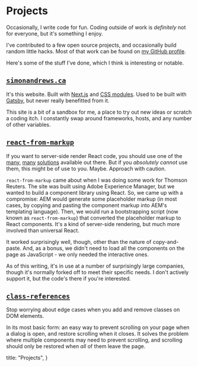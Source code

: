 
# Projects

Occasionally, I write code for fun. Coding outside of work is _definitely_ not for everyone, but it's something I enjoy.

I've contributed to a few open source projects, and occasionally build random little hacks. Most of that work can be found on [my GitHub profile](https://www.github.com/simon360).

Here's some of the stuff I've done, which I think is interesting or notable.

<VerticalSpacing size="xl" />

## [`simonandrews.ca`](https://github.com/simon360/simonandrews.ca)

It's this website. Built with [Next.js](https://nextjs.org) and [CSS modules](https://github.com/css-modules/css-modules). Used to be built with [Gatsby](https://www.gatsbyjs.com), but never really benefitted from it.

This site is a bit of a sandbox for me, a place to try out new ideas or scratch a coding itch. I constantly swap around frameworks, hosts, and any number of other variables.

<VerticalSpacing size="xl" />

## [`react-from-markup`](https://github.com/simon360/react-from-markup)

If you want to server-side render React code, you should use one of the [many](https://nextjs.org), [many](https://www.gatsbyjs.com) [solutions](https://remix.run) available out there. But if you _absolutely cannot_ use them, this might be of use to you. Maybe. Approach with caution.

`react-from-markup` came about when I was doing some work for Thomson Reuters. The site was built using Adobe Experience Manager, but we wanted to build a component library using React. So, we came up with a compromise: AEM would generate some placeholder markup (in most cases, by copying and pasting the component markup into AEM's templating language). Then, we would run a bootstrapping script (now known as `react-from-markup`) that converted the placeholder markup to React components. It's a kind of server-side rendering, but much more involved than universal React.

It worked surprisingly well, though, other than the nature of copy-and-paste. And, as a bonus, we didn't need to load all the components on the page as JavaScript - we only needed the interactive ones.

As of this writing, it's in use at a number of surprisingly large companies, though it's normally forked off to meet their specific needs. I don't actively support it, but the code's there if you're interested.

<VerticalSpacing size="xl" />

## [`class-references`](https://github.com/simon360/class-references)

Stop worrying about edge cases when you add and remove classes on DOM elements.

In its most basic form: an easy way to prevent scrolling on your page when a dialog is open, and restore scrolling when it closes. It solves the problem where multiple components may need to prevent scrolling, and scrolling should only be restored when _all_ of them leave the page.

  title: "Projects",
}

